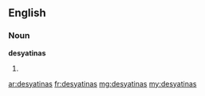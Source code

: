 ==English==

===Noun===
'''desyatinas'''

# {{plural of|desyatina}}

[[ar:desyatinas]]
[[fr:desyatinas]]
[[mg:desyatinas]]
[[my:desyatinas]]